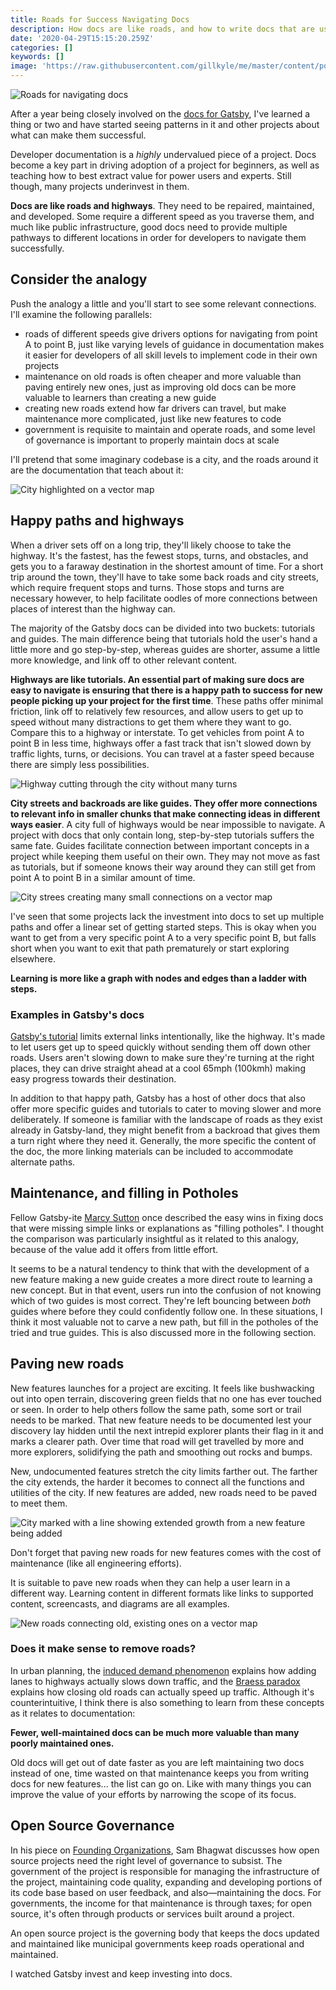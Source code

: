 ```yaml
---
title: Roads for Success Navigating Docs
description: How docs are like roads, and how to write docs that are usable for new and advanced users.
date: '2020-04-29T15:15:20.259Z'
categories: []
keywords: []
image: 'https://raw.githubusercontent.com/gillkyle/me/master/content/posts/2020-04-29-roads-for-success-navigating-docs/images/hero.png'
---
```


![Roads for navigating docs](./images/hero.png)

After a year being closely involved on the [docs for Gatsby](https://gatsbyjs.org), I've learned a thing or two and have started seeing patterns in it and other projects about what can make them successful.

Developer documentation is a _highly_ undervalued piece of a project. Docs become a key part in driving adoption of a project for beginners, as well as teaching how to best extract value for power users and experts. Still though, many projects underinvest in them.

**Docs are like roads and highways**. They need to be repaired, maintained, and developed. Some require a different speed as you traverse them, and much like public infrastructure, good docs need to provide multiple pathways to different locations in order for developers to navigate them successfully.

## Consider the analogy

Push the analogy a little and you'll start to see some relevant connections. I'll examine the following parallels:

- roads of different speeds give drivers options for navigating from point A to point B, just like varying levels of guidance in documentation makes it easier for developers of all skill levels to implement code in their own projects
- maintenance on old roads is often cheaper and more valuable than paving entirely new ones, just as improving old docs can be more valuable to learners than creating a new guide
- creating new roads extend how far drivers can travel, but make maintenance more complicated, just like new features to code
- government is requisite to maintain and operate roads, and some level of governance is important to properly maintain docs at scale

I'll pretend that some imaginary codebase is a city, and the roads around it are the documentation that teach about it:

![City highlighted on a vector map](./images/city.png)

## Happy paths and highways

When a driver sets off on a long trip, they'll likely choose to take the highway. It's the fastest, has the fewest stops, turns, and obstacles, and gets you to a faraway destination in the shortest amount of time. For a short trip around the town, they'll have to take some back roads and city streets, which require frequent stops and turns. Those stops and turns are necessary however, to help facilitate oodles of more connections between places of interest than the highway can.

The majority of the Gatsby docs can be divided into two buckets: tutorials and guides. The main difference being that tutorials hold the user's hand a little more and go step-by-step, whereas guides are shorter, assume a little more knowledge, and link off to other relevant content.

**Highways are like tutorials. An essential part of making sure docs are easy to navigate is ensuring that there is a happy path to success for new people picking up your project for the first time**. These paths offer minimal friction, link off to relatively few resources, and allow users to get up to speed without many distractions to get them where they want to go. Compare this to a highway or interstate. To get vehicles from point A to point B in less time, highways offer a fast track that isn't slowed down by traffic lights, turns, or decisions. You can travel at a faster speed because there are simply less possibilities.

![Highway cutting through the city without many turns](./images/highways.png)

**City streets and backroads are like guides. They offer more connections to relevant info in smaller chunks that make connecting ideas in different ways easier**. A city full of highways would be near impossible to navigate. A project with docs that only contain long, step-by-step tutorials suffers the same fate. Guides facilitate connection between important concepts in a project while keeping them useful on their own. They may not move as fast as tutorials, but if someone knows their way around they can still get from point A to point B in a similar amount of time.

![City strees creating many small connections on a vector map](./images/city-streets.png)

I've seen that some projects lack the investment into docs to set up multiple paths and offer a linear set of getting started steps. This is okay when you want to get from a very specific point A to a very specific point B, but falls short when you want to exit that path prematurely or start exploring elsewhere.

**Learning is more like a graph with nodes and edges than a ladder with steps.**

### Examples in Gatsby's docs

[Gatsby's tutorial](https://www.gatsbyjs.org/tutorial/) limits external links intentionally, like the highway. It's made to let users get up to speed quickly without sending them off down other roads. Users aren't slowing down to make sure they're turning at the right places, they can drive straight ahead at a cool 65mph (100kmh) making easy progress towards their destination.

In addition to that happy path, Gatsby has a host of other docs that also offer more specific guides and tutorials to cater to moving slower and more deliberately. If someone is familiar with the landscape of roads as they exist already in Gatsby-land, they might benefit from a backroad that gives them a turn right where they need it. Generally, the more specific the content of the doc, the more linking materials can be included to accommodate alternate paths.

## Maintenance, and filling in Potholes

Fellow Gatsby-ite [Marcy Sutton](https://twitter.com/marcysutton) once described the easy wins in fixing docs that were missing simple links or explanations as "filling potholes". I thought the comparison was particularly insightful as it related to this analogy, because of the value add it offers from little effort.

It seems to be a natural tendency to think that with the development of a new feature making a new guide creates a more direct route to learning a new concept. But in that event, users run into the confusion of not knowing which of two guides is most correct. They're left bouncing between _both_ guides where before they could confidently follow one. In these situations, I think it most valuable not to carve a new path, but fill in the potholes of the tried and true guides. This is also discussed more in the following section.

## Paving new roads

New features launches for a project are exciting. It feels like bushwacking out into open terrain, discovering green fields that no one has ever touched or seen. In order to help others follow the same path, some sort or trail needs to be marked. That new feature needs to be documented lest your discovery lay hidden until the next intrepid explorer plants their flag in it and marks a clearer path. Over time that road will get travelled by more and more explorers, solidifying the path and smoothing out rocks and bumps.

New, undocumented features stretch the city limits farther out. The farther the city extends, the harder it becomes to connect all the functions and utilities of the city. If new features are added, new roads need to be paved to meet them.

![City marked with a line showing extended growth from a new feature being added](./images/new-features.png)

Don't forget that paving new roads for new features comes with the cost of maintenance (like all engineering efforts).

It is suitable to pave new roads when they can help a user learn in a different way. Learning content in different formats like links to supported content, screencasts, and diagrams are all examples.

![New roads connecting old, existing ones on a vector map](./images/new-streets.png)

### Does it make sense to remove roads?

In urban planning, the [induced demand phenomenon](https://en.wikipedia.org/wiki/Induced_demand) explains how adding lanes to highways actually slows down traffic, and the [Braess paradox](https://en.wikipedia.org/wiki/Braess%27s_paradox) explains how closing old roads can actually speed up traffic. Although it's counterintuitive, I think there is also something to learn from these concepts as it relates to documentation:

**Fewer, well-maintained docs can be much more valuable than many poorly maintained ones.**

Old docs will get out of date faster as you are left maintaining two docs instead of one, time wasted on that maintenance keeps you from writing docs for new features... the list can go on. Like with many things you can improve the value of your efforts by narrowing the scope of its focus.

## Open Source Governance

In his piece on [Founding Organizations](https://www.gatsbyjs.org/blog/2020-02-11-founding-organizations/), Sam Bhagwat discusses how open source projects need the right level of governance to subsist. The government of the project is responsible for managing the infrastructure of the project, maintaining code quality, expanding and developing portions of its code base based on user feedback, and also—maintaining the docs. For governments, the income for that maintenance is through taxes; for open source, it's often through products or services built around a project.

An open source project is the governing body that keeps the docs updated and maintained like municipal governments keep roads operational and maintained.

I watched Gatsby invest and keep investing into docs.
